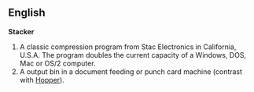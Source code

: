 ==English==
'''Stacker'''
# A classic compression program from Stac Electronics in California, U.S.A. The program doubles the current capacity of a Windows, DOS, Mac or OS/2 computer.
# A output bin in a document feeding or punch card machine (contrast with [[Hopper]]).